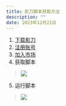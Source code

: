 ```yaml
---
title: 影刀脚本获取方法
description: ""
date: 2023年12月21日
---
```

1. [下载影刀](https://www.yingdao.com/client-download/ "影刀官网")
2. [注册账号](https://www.winrobot360.com/share/activity?inviteUserUuid=115048438398726145 "影刀官网")
3. [加入市场](https://www.winrobot360.com/share/accede?inviteKey=00c6e9f8-4533-42f9-93ee-c3ed8554681d)
4. 获取脚本
> ![](https://raw.githubusercontent.com/2DOG-G/Pic/Pic/20231221164729.png)
5. 运行脚本
> ![](https://raw.githubusercontent.com/2DOG-G/Pic/Pic/20231221164902.png)